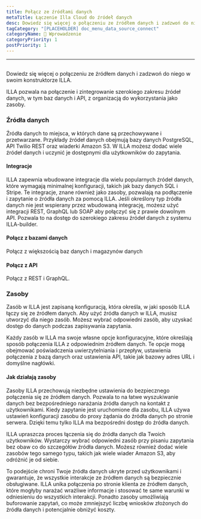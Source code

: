 ```yaml
---
title: Połącz ze źródłami danych
metaTitle: Łączenie Illa Cloud do źródeł danych
desc: Dowiedz się więcej o połączeniu ze źródłem danych i zadzwoń do niego w swoim konstruktorze ILLA
tagCategory: "[PLACEHOLDER] doc_menu_data_source_connect"
categoryName: 👋 Wprowadzenie
categoryPriority: 1
postPriority: 1
---
```


* * *

## <h2 hidden>Połącz ze swoimi źródłami danych (Action)</h2>

Dowiedz się więcej o połączeniu ze źródłem danych i zadzwoń do niego w swoim konstruktorze ILLA.

ILLA pozwala na połączenie i zintegrowanie szerokiego zakresu źródeł danych, w tym baz danych i API, z organizacją do wykorzystania jako zasoby.

### Źródła danych

Źródła danych to miejsca, w których dane są przechowywane i przetwarzane. Przykłady źródeł danych obejmują bazy danych PostgreSQL, API Twilio REST oraz wiaderki Amazon S3. W ILLA możesz dodać wiele źródeł danych i uczynić je dostępnymi dla użytkowników do zapytania.

#### Integracje

ILLA zapewnia wbudowane integracje dla wielu popularnych źródeł danych, które wymagają minimalnej konfiguracji, takich jak bazy danych SQL i Stripe. Te integracje, znane również jako zasoby, pozwalają na podłączenie i zapytanie o źródła danych za pomocą ILLA. Jeśli określony typ źródła danych nie jest wspierany przez wbudowaną integrację, możesz użyć integracji REST, GraphQL lub SOAP aby połączyć się z prawie dowolnym API. Pozwala to na dostęp do szerokiego zakresu źródeł danych z systemu ILLA-builder.

#### Połącz z bazami danych

Połącz z większością baz danych i magazynów danych

#### Połącz z API

Połącz z REST i GraphQL.

### Zasoby

Zasób w ILLA jest zapisaną konfiguracją, która określa, w jaki sposób ILLA łączy się ze źródłem danych. Aby użyć źródła danych w ILLA, musisz utworzyć dla niego zasób. Możesz wybrać odpowiedni zasób, aby uzyskać dostęp do danych podczas zapisywania zapytania.

Każdy zasób w ILLA ma swoje własne opcje konfiguracyjne, które określają sposób połączenia ILLA z odpowiednim źródłem danych. Te opcje mogą obejmować poświadczenia uwierzytelniania i przepływ, ustawienia połączenia z bazą danych oraz ustawienia API, takie jak bazowy adres URL i domyślne nagłówki.

#### Jak działają zasoby

Zasoby ILLA przechowują niezbędne ustawienia do bezpiecznego połączenia się ze źródłem danych. Pozwala to na łatwe wyszukiwanie danych bez bezpośredniego narażania źródła danych na kontakt z użytkownikami. Kiedy zapytanie jest uruchomione dla zasobu, ILLA używa ustawień konfiguracji zasobu do proxy żądania do źródła danych po stronie serwera. Dzięki temu tylko ILLA ma bezpośredni dostęp do źródła danych.

ILLA upraszcza proces łączenia się do źródła danych dla Twoich użytkowników. Wystarczy wybrać odpowiedni zasób przy pisaniu zapytania bez obaw co do szczegółów źródła danych. Możesz również dodać wiele zasobów tego samego typu, takich jak wiele wiader Amazon S3, aby odróżnić je od siebie.

To podejście chroni Twoje źródła danych ukryte przed użytkownikami i gwarantuje, że wszystkie interakcje ze źródłem danych są bezpiecznie obsługiwane. ILLA unika połączenia po stronie klienta ze źródłem danych, które mogłyby narażać wrażliwe informacje i stosować te same warunki w odniesieniu do wszystkich interakcji. Ponadto zasoby umożliwiają buforowanie zapytań, co może zmniejszyć liczbę wniosków złożonych do źródła danych i potencjalnie obniżyć koszty.

